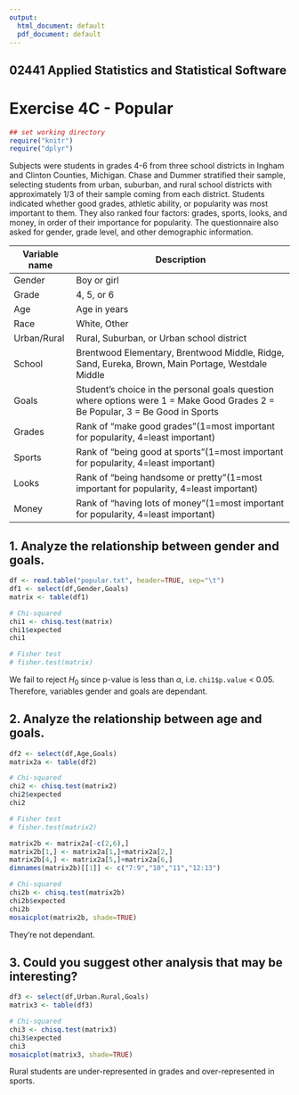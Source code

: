 ```yaml
---
output:
  html_document: default
  pdf_document: default
---
```


## 02441 Applied Statistics and Statistical Software 
# Exercise 4C - Popular


```r
## set working directory
require("knitr")
require("dplyr")
```
Subjects were students in grades 4-6 from three school districts in Ingham and Clinton Counties,
Michigan. Chase and Dummer stratified their sample, selecting students from urban, suburban, and
rural school districts with approximately 1/3 of their sample coming from each district. Students
indicated whether good grades, athletic ability, or popularity was most important to them. They also
ranked four factors: grades, sports, looks, and money, in order of their importance for popularity. The
questionnaire also asked for gender, grade level, and other demographic information.

Variable name | Description
------------- | --------------------------------------------
Gender | Boy or girl
Grade | 4, 5, or 6
Age | Age in years
Race | White, Other
Urban/Rural | Rural, Suburban, or Urban school district
School | Brentwood Elementary, Brentwood Middle, Ridge, Sand, Eureka, Brown, Main Portage, Westdale Middle  
Goals |  Student's choice in the personal goals question where options were 1 = Make Good Grades 2 = Be Popular, 3 = Be Good in Sports  
Grades | Rank of "make good grades"(1=most important for popularity, 4=least important)
Sports | Rank of "being good at sports"(1=most important for popularity, 4=least important)
Looks | Rank of "being handsome or pretty"(1=most important for popularity, 4=least important)
Money | Rank of "having lots of money"(1=most important for popularity, 4=least important)

## 1. Analyze the relationship between gender and goals.
```r
df <- read.table("popular.txt", header=TRUE, sep="\t")
df1 <- select(df,Gender,Goals)
matrix <- table(df1)

# Chi-squared
chi1 <- chisq.test(matrix)
chi1$expected
chi1

# Fisher test
# fisher.test(matrix)
```

We fail to reject $H_0$ since p-value is less than $\alpha$, i.e. `chi1$p.value` < 0.05. Therefore, variables gender and goals are dependant.

## 2. Analyze the relationship between age and goals.

```r
df2 <- select(df,Age,Goals)
matrix2a <- table(df2)

# Chi-squared
chi2 <- chisq.test(matrix2)
chi2$expected
chi2

# Fisher test
# fisher.test(matrix2)

matrix2b <- matrix2a[-c(2,6),]
matrix2b[1,] <- matrix2a[1,]+matrix2a[2,]
matrix2b[4,] <- matrix2a[5,]+matrix2a[6,]
dimnames(matrix2b)[[1]] <- c("7:9","10","11","12:13")

# Chi-squared
chi2b <- chisq.test(matrix2b)
chi2b$expected
chi2b
mosaicplot(matrix2b, shade=TRUE)
```

They're not dependant.

## 3. Could you suggest other analysis that may be interesting?

```r
df3 <- select(df,Urban.Rural,Goals)
matrix3 <- table(df3)

# Chi-squared
chi3 <- chisq.test(matrix3)
chi3$expected
chi3
mosaicplot(matrix3, shade=TRUE)
```

Rural students are under-represented in grades and over-represented in sports.